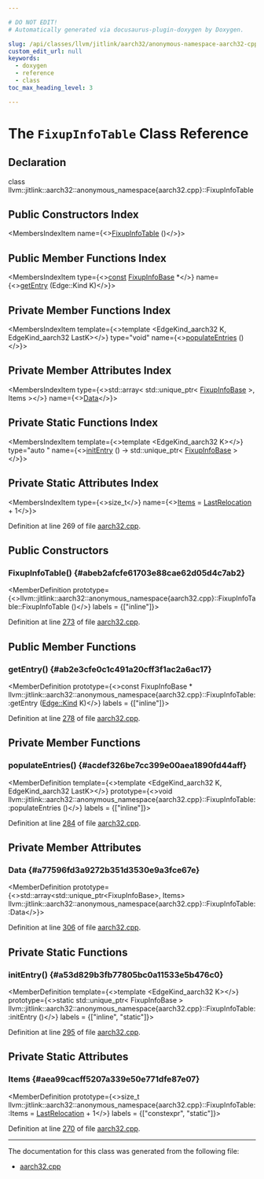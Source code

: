 ```yaml
---

# DO NOT EDIT!
# Automatically generated via docusaurus-plugin-doxygen by Doxygen.

slug: /api/classes/llvm/jitlink/aarch32/anonymous-namespace-aarch32-cpp-/fixupinfotable
custom_edit_url: null
keywords:
  - doxygen
  - reference
  - class
toc_max_heading_level: 3

---
```





# The `FixupInfoTable` Class Reference

<DoxygenPage pluginConfig={pluginConfig}>



## Declaration

<CodeBlock>class llvm::jitlink::aarch32::anonymous_namespace{aarch32.cpp}::FixupInfoTable</CodeBlock>

## Public Constructors Index

<MembersIndex>

<MembersIndexItem
  name={<><a href="#abeb2afcfe61703e88cae62d05d4c7ab2">FixupInfoTable</a> ()</>}>
</MembersIndexItem>

</MembersIndex>

## Public Member Functions Index

<MembersIndex>

<MembersIndexItem
  type={<><a href="/docs/api/files/lib/lib/target/lib/target/aarch64/aarch64promoteconstant-cpp/#a90f8350fecae261c25be85d38b451bff">const</a> <a href="/docs/api/structs/llvm/jitlink/aarch32/fixupinfobase">FixupInfoBase</a> &#42;</>}
  name={<><a href="#ab2e3cfe0c1c491a20cff3f1ac2a6ac17">getEntry</a> (Edge::Kind K)</>}>
</MembersIndexItem>

</MembersIndex>

## Private Member Functions Index

<MembersIndex>

<MembersIndexItem
  template={<>template &lt;EdgeKind&#95;aarch32 K, EdgeKind&#95;aarch32 LastK&gt;</>}
  type="void"
  name={<><a href="#acdef326be7cc399e00aea1890fd44aff">populateEntries</a> ()</>}>
</MembersIndexItem>

</MembersIndex>

## Private Member Attributes Index

<MembersIndex>

<MembersIndexItem
  type={<>std::array&lt; std::unique&#95;ptr&lt; <a href="/docs/api/structs/llvm/jitlink/aarch32/fixupinfobase">FixupInfoBase</a> &gt;, Items &gt;</>}
  name={<><a href="#a77596fd3a9272b351d3530e9a3fce67e">Data</a></>}>
</MembersIndexItem>

</MembersIndex>

## Private Static Functions Index

<MembersIndex>

<MembersIndexItem
  template={<>template &lt;EdgeKind&#95;aarch32 K&gt;</>}
  type="auto "
  name={<><a href="#a53d829b3fb77805bc0a11533e5b476c0">initEntry</a> () -&gt; std::unique&#95;ptr&lt; <a href="/docs/api/structs/llvm/jitlink/aarch32/fixupinfobase">FixupInfoBase</a> &gt;</>}>
</MembersIndexItem>

</MembersIndex>

## Private Static Attributes Index

<MembersIndex>

<MembersIndexItem
  type={<>size&#95;t</>}
  name={<><a href="#aea99cacff5207a339e50e771dfe87e07">Items</a> = <a href="/docs/api/namespaces/llvm/jitlink/aarch32/#a1093624056b8864b4f523672eb1ab152a0f1903da727148493e86e159865cb17a">LastRelocation</a> + 1</>}>
</MembersIndexItem>

</MembersIndex>


Definition at line 269 of file <a href="/docs/api/files/lib/lib/executionengine/lib/executionengine/jitlink/aarch32-cpp">aarch32.cpp</a>.

<SectionDefinition>

## Public Constructors

### FixupInfoTable() {#abeb2afcfe61703e88cae62d05d4c7ab2}

<MemberDefinition
  prototype={<>llvm::jitlink::aarch32::anonymous&#95;namespace&#123;aarch32.cpp&#125;::FixupInfoTable::FixupInfoTable ()</>}
  labels = {["inline"]}>

Definition at line <a href="/docs/api/files/lib/lib/executionengine/lib/executionengine/jitlink/aarch32-cpp/#l00273">273</a> of file <a href="/docs/api/files/lib/lib/executionengine/lib/executionengine/jitlink/aarch32-cpp">aarch32.cpp</a>.
</MemberDefinition>

</SectionDefinition>

<SectionDefinition>

## Public Member Functions

### getEntry() {#ab2e3cfe0c1c491a20cff3f1ac2a6ac17}

<MemberDefinition
  prototype={<>const FixupInfoBase &#42; llvm::jitlink::aarch32::anonymous&#95;namespace&#123;aarch32.cpp&#125;::FixupInfoTable::getEntry (<a href="/docs/api/classes/llvm/jitlink/edge/#af18145da213e6c4033b368d657e80baa">Edge::Kind</a> K)</>}
  labels = {["inline"]}>

Definition at line <a href="/docs/api/files/lib/lib/executionengine/lib/executionengine/jitlink/aarch32-cpp/#l00278">278</a> of file <a href="/docs/api/files/lib/lib/executionengine/lib/executionengine/jitlink/aarch32-cpp">aarch32.cpp</a>.
</MemberDefinition>

</SectionDefinition>

<SectionDefinition>

## Private Member Functions

### populateEntries() {#acdef326be7cc399e00aea1890fd44aff}

<MemberDefinition
  template={<>template &lt;EdgeKind&#95;aarch32 K, EdgeKind&#95;aarch32 LastK&gt;</>}
  prototype={<>void llvm::jitlink::aarch32::anonymous&#95;namespace&#123;aarch32.cpp&#125;::FixupInfoTable::populateEntries ()</>}
  labels = {["inline"]}>

Definition at line <a href="/docs/api/files/lib/lib/executionengine/lib/executionengine/jitlink/aarch32-cpp/#l00284">284</a> of file <a href="/docs/api/files/lib/lib/executionengine/lib/executionengine/jitlink/aarch32-cpp">aarch32.cpp</a>.
</MemberDefinition>

</SectionDefinition>

<SectionDefinition>

## Private Member Attributes

### Data {#a77596fd3a9272b351d3530e9a3fce67e}

<MemberDefinition
  prototype={<>std::array&lt;std::unique&#95;ptr&lt;FixupInfoBase&gt;, Items&gt; llvm::jitlink::aarch32::anonymous&#95;namespace&#123;aarch32.cpp&#125;::FixupInfoTable::Data</>}>

Definition at line <a href="/docs/api/files/lib/lib/executionengine/lib/executionengine/jitlink/aarch32-cpp/#l00306">306</a> of file <a href="/docs/api/files/lib/lib/executionengine/lib/executionengine/jitlink/aarch32-cpp">aarch32.cpp</a>.
</MemberDefinition>

</SectionDefinition>

<SectionDefinition>

## Private Static Functions

### initEntry() {#a53d829b3fb77805bc0a11533e5b476c0}

<MemberDefinition
  template={<>template &lt;EdgeKind&#95;aarch32 K&gt;</>}
  prototype={<>static std::unique&#95;ptr&lt; FixupInfoBase &gt; llvm::jitlink::aarch32::anonymous&#95;namespace&#123;aarch32.cpp&#125;::FixupInfoTable::initEntry ()</>}
  labels = {["inline", "static"]}>

Definition at line <a href="/docs/api/files/lib/lib/executionengine/lib/executionengine/jitlink/aarch32-cpp/#l00295">295</a> of file <a href="/docs/api/files/lib/lib/executionengine/lib/executionengine/jitlink/aarch32-cpp">aarch32.cpp</a>.
</MemberDefinition>

</SectionDefinition>

<SectionDefinition>

## Private Static Attributes

### Items {#aea99cacff5207a339e50e771dfe87e07}

<MemberDefinition
  prototype={<>size&#95;t llvm::jitlink::aarch32::anonymous&#95;namespace&#123;aarch32.cpp&#125;::FixupInfoTable::Items = <a href="/docs/api/namespaces/llvm/jitlink/aarch32/#a1093624056b8864b4f523672eb1ab152a0f1903da727148493e86e159865cb17a">LastRelocation</a> + 1</>}
  labels = {["constexpr", "static"]}>

Definition at line <a href="/docs/api/files/lib/lib/executionengine/lib/executionengine/jitlink/aarch32-cpp/#l00270">270</a> of file <a href="/docs/api/files/lib/lib/executionengine/lib/executionengine/jitlink/aarch32-cpp">aarch32.cpp</a>.
</MemberDefinition>

</SectionDefinition>

<hr/>

The documentation for this class was generated from the following file:

<ul>
<li><a href="/docs/api/files/lib/lib/executionengine/lib/executionengine/jitlink/aarch32-cpp">aarch32.cpp</a></li>
</ul>

</DoxygenPage>
